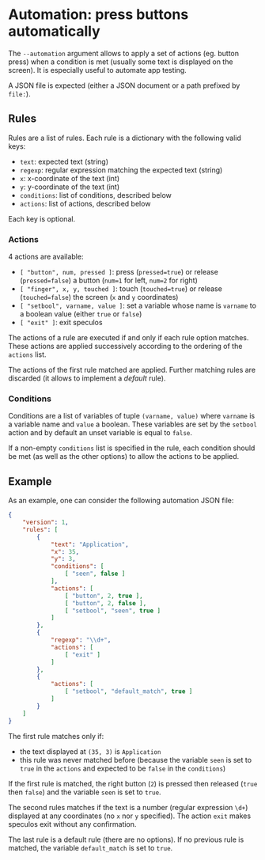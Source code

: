 # Automation: press buttons automatically

The `--automation` argument allows to apply a set of actions (eg. button press)
when a condition is met (usually some text is displayed on the screen). It is
especially useful to automate app testing.

A JSON file is expected (either a JSON document or a path prefixed by `file:`).


## Rules

Rules are a list of rules. Each rule is a dictionary with the following valid
keys:

- `text`: expected text (string)
- `regexp`: regular expression matching the expected text (string)
- `x`: x-coordinate of the text (int)
- `y`: y-coordinate of the text (int)
- `conditions`: list of conditions, described below
- `actions`: list of actions, described below

Each key is optional.

### Actions

4 actions are available:

- `[ "button", num, pressed ]`: press (`pressed=true`) or release
  (`pressed=false`) a button (`num=1` for left, `num=2` for right)
- `[ "finger", x, y, touched ]`: touch (`touched=true`) or release
  (`touched=false`) the screen (`x` and `y` coordinates)
- `[ "setbool", varname, value ]`: set a variable whose name is `varname` to a
  boolean value (either `true` or `false`)
- `[ "exit" ]`: exit speculos

The actions of a rule are executed if and only if each rule option matches.
These actions are applied successively according to the ordering of the `actions`
list.

The actions of the first rule matched are applied. Further matching rules are
discarded (it allows to implement a *default* rule).

### Conditions

Conditions are a list of variables of tuple `(varname, value)` where `varname`
is a variable name and `value` a boolean. These variables are set by the
`setbool` action and by default an unset variable is equal to `false`.

If a non-empty `conditions` list is specified in the rule, each condition should
be met (as well as the other options) to allow the actions to be applied.


## Example

As an example, one can consider the following automation JSON file:

```json copy
{
    "version": 1,
    "rules": [
        {
            "text": "Application",
            "x": 35,
            "y": 3,
            "conditions": [
                [ "seen", false ]
            ],
            "actions": [
                [ "button", 2, true ],
                [ "button", 2, false ],
                [ "setbool", "seen", true ]
            ]
        },
        {
            "regexp": "\\d+",
            "actions": [
                [ "exit" ]
            ]
        },
        {
            "actions": [
                [ "setbool", "default_match", true ]
            ]
        }
    ]
}
```

The first rule matches only if:

- the text displayed at `(35, 3)` is `Application`
- this rule was never matched before (because the variable `seen` is set to
  `true` in the `actions` and expected to be `false` in the `conditions`)

If the first rule is matched, the right button (`2`) is pressed then released
(`true` then `false`) and the variable `seen` is set to `true`.

The second rules matches if the text is a number  (regular expression `\d+`)
displayed at any coordinates (no `x` nor `y` specified). The action `exit` makes
speculos exit without any confirmation.

The last rule is a default rule (there are no options). If no previous rule is
matched, the variable `default_match` is set to `true`.